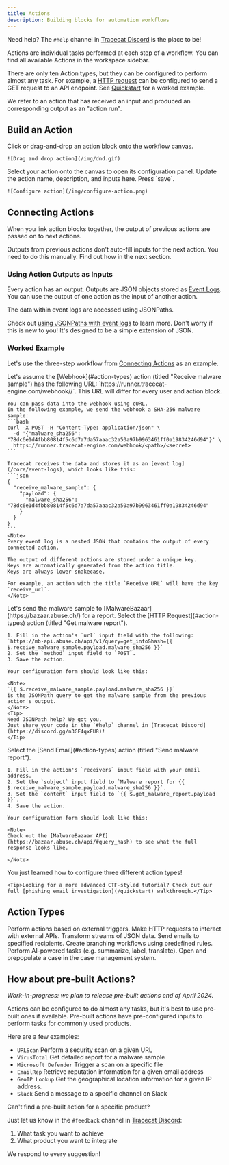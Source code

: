```yaml
---
title: Actions
description: Building blocks for automation workflows
---
```


<Tip>Need help? The `#help` channel in [Tracecat Discord](https://discord.gg/n3GF4qxFU8) is the place to be!</Tip>

Actions are individual tasks performed at each step of a workflow.
You can find all available Actions in the workspace sidebar.

There are only ten Action types, but they can be configured to perform almost any task.
For example, a [HTTP request](#action-types) can be configured to send a GET request to an API endpoint.
See [Quickstart](/quickstart) for a worked example.

<Info>
We refer to an action that has received an input and produced an corresponding output as an "action run".
</Info>

## Build an Action

<Steps>
  <Step title="Add action">
    Click or drag-and-drop an action block onto the workflow canvas.

    ![Drag and drop action](/img/dnd.gif)

  </Step>
  <Step title="Configure action">
    Select your action onto the canvas to open its configuration panel.
    Update the action name, description, and inputs here.
    Press `save`.

    ![Configure action](/img/configure-action.png)
  </Step>
</Steps>

## Connecting Actions

When you link action blocks together, the output of previous actions are passed on to next actions.

<Note>
Outputs from previous actions don't auto-fill inputs for the next action.
You need to do this manually.
Find out how in the next section.
</Note>

### Using Action Outputs as Inputs

Every action has an output. Outputs are JSON objects stored as [Event Logs](/core/event-logs).
You can use the output of one action as the input of another action.

The data within event logs are accessed using JSONPaths.

Check out [using JSONPaths with event logs](/core/event-logs#select-data-in-events) to learn more.
Don't worry if this is new to you! It's designed to be a simple extension of JSON.

### Worked Example

Let's use the three-step workflow from [Connecting Actions](#connecting-actions) as an example.

<Steps>
  <Step title="Pass malware sample to webhook">
    Let's assume the [Webhook](#action-types) action (titled "Receive malware sample")
    has the following URL: `https://runner.tracecat-engine.com/webhook/<path>/<secret>`.
    This URL will differ for every user and action block.

    You can pass data into the webhook using cURL.
    In the following example, we send the webhook a SHA-256 malware sample:
    ```bash
    curl -X POST -H "Content-Type: application/json" \
      -d '{"malware_sha256": "78dc6e1d4fbb80814f5c6d7a7da57aaac32a50a97b9963461ff0a19834246d94"}' \
      https://runner.tracecat-engine.com/webhook/<path>/<secret>
    ```

    Tracecat receives the data and stores it as an [event log](/core/event-logs), which looks like this:
    ```json
    {
      "receive_malware_sample": {
        "payload": {
          "malware_sha256": "78dc6e1d4fbb80814f5c6d7a7da57aaac32a50a97b9963461ff0a19834246d94"
        }
      }
    }
    ```
    <Note>
    Every event log is a nested JSON that contains the output of every connected action.

    The output of different actions are stored under a unique key.
    Keys are automatically generated from the action title.
    Keys are always lower snakecase.

    For example, an action with the title `Receive URL` will have the key `receive_url`.
    </Note>
  </Step>
  <Step title="Get malware report">
    Let's send the malware sample to [MalwareBazaar](https://bazaar.abuse.ch/) for a report.
    Select the [HTTP Request](#action-types) action (titled "Get malware report").

    1. Fill in the action's `url` input field with the following:
    `https://mb-api.abuse.ch/api/v1/query=get_info&hash={{ $.receive_malware_sample.payload.malware_sha256 }}`
    2. Set the `method` input field to `POST`.
    3. Save the action.

    Your configuration form should look like this:

    <Note>
    `{{ $.receive_malware_sample.payload.malware_sha256 }}`
    is the JSONPath query to get the malware sample from the previous action's output.
    </Note>
    <Tip>
    Need JSONPath help? We got you.
    Just share your code in the `#help` channel in [Tracecat Discord](https://discord.gg/n3GF4qxFU8)!
    </Tip>
  </Step>
  <Step title="Send malware report to yourself">
    Select the [Send Email](#action-types) action (titled "Send malware report").

    1. Fill in the action's `receivers` input field with your email address.
    2. Set the `subject` input field to `Malware report for {{ $.receive_malware_sample.payload.malware_sha256 }}`.
    3. Set the `content` input field to `{{ $.get_malware_report.payload }}`.
    4. Save the action.

    Your configuration form should look like this:

    <Note>
    Check out the [MalwareBazaar API](https://bazaar.abuse.ch/api/#query_hash) to see what the full response looks like.

    </Note>

  </Step>
  <Step title="🎉 Congratulations">
    You just learned how to configure three different action types!

    <Tip>Looking for a more advanced CTF-styled tutorial? Check out our full [phishing email investigation](/quickstart) walkthrough.</Tip>

  </Step>
</Steps>

## Action Types

<CardGroup cols={2}>
  <Card title="Webhook" icon="link">
    Perform actions based on external triggers.
  </Card>
  <Card title="HTTP Request" icon="globe">
    Make HTTP requests to interact with external APIs.
  </Card>
  <Card title="Data Transform" icon="code">
    Transform streams of JSON data.
  </Card>
  <Card title="Send Email" icon="envelope">
    Send emails to specified recipients.
  </Card>
  <Card title="If Conditions" icon="question">
    Create branching workflows using predefined rules.
  </Card>
  <Card title="AI Actions" icon="robot">
    Perform AI-powered tasks (e.g. summarize, label, translate).
  </Card>
  <Card title="Open Case" icon="folder-open">
    Open and prepopulate a case in the case management system.
  </Card>
</CardGroup>

## How about pre-built Actions?

*Work-in-progress: we plan to release pre-built actions end of April 2024.*

Actions can be configured to do almost any tasks, but it's best to use pre-built ones if available.
Pre-built actions have pre-configured inputs to perform tasks for commonly used products.

Here are a few examples:
- `URLScan` Perform a security scan on a given URL
- `VirusTotal` Get detailed report for a malware sample
- `Microsoft Defender` Trigger a scan on a specific file
- `EmailRep` Retrieve reputation information for a given email address
- `GeoIP Lookup` Get the geographical location information for a given IP address.
- `Slack` Send a message to a specific channel on Slack

<Note>
Can't find a pre-built action for a specific product?

Just let us know in the `#feedback` channel in [Tracecat Discord](https://discord.gg/n3GF4qxFU8):
1. What task you want to achieve
2. What product you want to integrate

We respond to every suggestion!
</Note>
